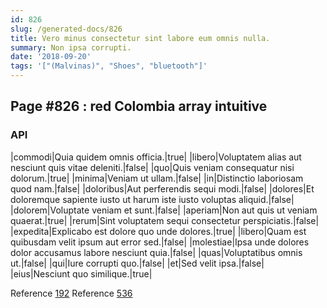 ```yaml
---
id: 826
slug: /generated-docs/826
title: Vero minus consectetur sint labore eum omnis nulla.
summary: Non ipsa corrupti.
date: '2018-09-20'
tags: '["(Malvinas)", "Shoes", "bluetooth"]'
---
```

## Page #826 : red Colombia array intuitive

### API

|commodi|Quia quidem omnis officia.|true|
|libero|Voluptatem alias aut nesciunt quis vitae deleniti.|false|
|quo|Quis veniam consequatur nisi dolorum.|true|
|minima|Veniam ut ullam.|false|
|in|Distinctio laboriosam quod nam.|false|
|doloribus|Aut perferendis sequi modi.|false|
|dolores|Et doloremque sapiente iusto ut harum iste iusto voluptas aliquid.|false|
|dolorem|Voluptate veniam et sunt.|false|
|aperiam|Non aut quis ut veniam quaerat.|true|
|rerum|Sint voluptatem sequi consectetur perspiciatis.|false|
|expedita|Explicabo est dolore quo unde dolores.|true|
|libero|Quam est quibusdam velit ipsum aut error sed.|false|
|molestiae|Ipsa unde dolores dolor accusamus labore nesciunt quia.|false|
|quas|Voluptatibus omnis ut.|false|
|qui|Iure corrupti quo.|false|
|et|Sed velit ipsa.|false|
|eius|Nesciunt quo similique.|true|

Reference [192](/generated-docs/192)
Reference [536](/generated-docs/536)



